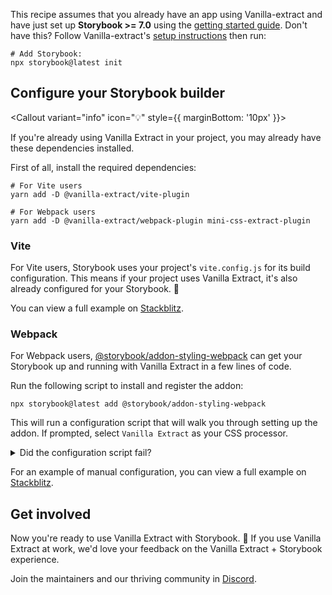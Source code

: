 <Callout variant="neutral" icon="ℹ️" title="Prerequisites">

This recipe assumes that you already have an app using Vanilla-extract and have just set up **Storybook >= 7.0** using the [getting started guide](https://storybook.js.org/docs/get-started/install?renderer=react). Don't have this? Follow Vanilla-extract's [setup instructions](https://vanilla-extract.style/documentation/getting-started) then run:

```shell
# Add Storybook:
npx storybook@latest init
```

</Callout>


## Configure your Storybook builder

<Callout variant="info" icon="💡" style={{ marginBottom: '10px' }}>

If you're already using Vanilla Extract in your project, you may already have these dependencies installed.

</Callout>

First of all, install the required dependencies:

```shell
# For Vite users
yarn add -D @vanilla-extract/vite-plugin

# For Webpack users
yarn add -D @vanilla-extract/webpack-plugin mini-css-extract-plugin
```

### Vite

For Vite users, Storybook uses your project's `vite.config.js` for its build configuration. This means if your project uses Vanilla Extract, it's also already configured for your Storybook. 🎉

You can view a full example on [Stackblitz](https://stackblitz.com/edit/github-cytqag?file=.storybook/main.ts).

### Webpack

For Webpack users, [@storybook/addon-styling-webpack](https://storybook.js.org/addons/@storybook/addon-styling-webpack/) can get your Storybook up and running with Vanilla Extract in a few lines of code.

Run the following script to install and register the addon:

```shell
npx storybook@latest add @storybook/addon-styling-webpack
```

This will run a configuration script that will walk you through setting up the addon. If prompted, select `Vanilla Extract` as your CSS processor.

<details>
  <summary>Did the configuration script fail?</summary>
  <p>Under the hood, this command runs <code>npx @storybook/auto-config styling</code>, which is responsible for reading your project and attempting to configure your Storybook Webpack for your desired tools. If running that command directly does not resolve your issue, please consider filing a bug report on the <a href="https://github.com/storybookjs/auto-config/issues/new?assignees=&labels=bug&projects=&template=bug_report.md&title=%5BBug%5D" target="_blank">@storybook/auto-config</a> repository so that we can further improve it. For manual configuration instructions for Less, you can refer to the <a href="https://github.com/storybookjs/addon-styling-webpack" target="_blank">documentation</a>.</p>
</details>

<Callout variant="info" icon="⚙️" title="Manually configure Webpack">

For an example of manual configuration, you can view a full example on [Stackblitz](https://stackblitz.com/edit/sb-vanilla-extract-webpack?file=.storybook/main.ts).

</Callout>

## Get involved

Now you're ready to use Vanilla Extract with Storybook. 🎉 If you use Vanilla Extract at work, we'd love your feedback on the Vanilla Extract + Storybook experience.

Join the maintainers and our thriving community in [Discord](https://discord.gg/storybook).
